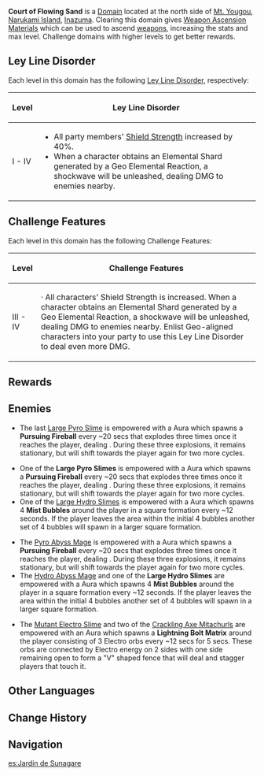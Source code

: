 {{Domain Infobox
|image        = Domain Court of Flowing Sand.png
|type         = Forgery
|description  = They say that in antediluvian times now lost to history, there was once a foolish ruler who dreamed of building a high garden in honor of the white sacred tree over the primordial sands. Now, dead silence fills the kingdom built on sand, but the obsessions of the past remain.
|region       = Inazuma
|area         = Narukami Island
|subarea      = Mt. Yougou
|requiredAR   = 16/21/30/40
|recLevel     = 15/36/59/80
|recElements  = Geo, Cryo
|reward_set_1 = Branches of a Distant Sea
|reward_set_2 = Narukami's Magatamas
|reward_set_3 = Oni Masks
}}
'''Court of Flowing Sand''' is a [[Domain]] located at the north side of [[Mt. Yougou]], [[Narukami Island]], [[Inazuma]]. Clearing this domain gives [[Weapon Ascension Material]]s which can be used to ascend [[weapons]], increasing the stats and max level. Challenge domains with higher levels to get better rewards.

==Ley Line Disorder==
Each level in this domain has the following [[Ley Line Disorder]], respectively:
{| class="wikitable" style="text-align:left;"
!Level
!Ley Line Disorder
|-
!I - IV
|
*All party members' [[Shield Strength]] increased by 40%.
*When a character obtains an Elemental Shard generated by a Geo Elemental Reaction, a shockwave will be unleashed, dealing DMG to enemies nearby.
|}

==Challenge Features==
Each level in this domain has the following Challenge Features:
{| class="wikitable"
!Level
!Challenge Features
|-
!III - IV
|· All characters' Shield Strength is increased. When a character obtains an Elemental Shard generated by a Geo Elemental Reaction, a shockwave will be unleashed, dealing DMG to enemies nearby. Enlist Geo-aligned characters into your party to use this Ley Line Disorder to deal even more DMG.
|}

==Rewards==
{{Domain by Weekday
|mon-name = Sunken Sands
|mon-2    = Coral Branch of a Distant Sea
|mon-3    = Jeweled Branch of a Distant Sea
|mon-4    = Jade Branch of a Distant Sea
|mon-5    = Golden Branch of a Distant Sea
|tue-name = Altar of Sands
|tue-2    = Narukami's Wisdom
|tue-3    = Narukami's Joy
|tue-4    = Narukami's Affection
|tue-5    = Narukami's Valor
|wed-name = Sand Burial
|wed-2    = Mask of the Wicked Lieutenant
|wed-3    = Mask of the Tiger's Bite
|wed-4    = Mask of the One-Horned
|wed-5    = Mask of the Kijin
}}
{{Domain Levels/Forgery}}

==Enemies==
{{Domain Enemies
|header=Court of Flowing Sand I
|objective=Defeat 18 enemies in less than 6:00 minutes
|enemies=Hydro Slime*10,Large Hydro Slime,Pyro Slime*5,Large Pyro Slime*2
}}
*The last [[Large Pyro Slime]] is empowered with a {{Pyro}} Aura which spawns a '''Pursuing Fireball''' every ~20 secs that explodes three times once it reaches the player, dealing {{Color|AoE Pyro DMG}}. During these three explosions, it remains stationary, but will shift towards the player again for two more cycles.
{{Domain Enemies
|header=Court of Flowing Sand II
|objective=Defeat 10 enemies in less than 6:00 minutes
|enemies=Large Hydro Slime*5,Large Pyro Slime*5
}}
*One of the '''Large Pyro Slimes''' is empowered with a {{Pyro}} Aura which spawns a '''Pursuing Fireball''' every ~20 secs that explodes three times once it reaches the player, dealing {{Color|AoE Pyro DMG}}. During these three explosions, it remains stationary, but will shift towards the player again for two more cycles.
*One of the [[Large Hydro Slime]]s is empowered with a {{Hydro}} Aura which spawns 4 '''Mist Bubbles''' around the player in a square formation every ~12 seconds. If the player leaves the area within the initial 4 bubbles another set of 4 bubbles will spawn in a larger square formation.
{{Domain Enemies
|header=Court of Flowing Sand III
|objective=Defeat 8 enemies in less than 6:00 minutes
|enemies=Large Hydro Slime*3,Large Pyro Slime*3,Hydro Abyss Mage,Pyro Abyss Mage
}}
*The [[Pyro Abyss Mage]] is empowered with a {{Pyro}} Aura which spawns a '''Pursuing Fireball''' every ~20 secs that explodes three times once it reaches the player, dealing {{Color|AoE Pyro DMG}}. During these three explosions, it remains stationary, but will shift towards the player again for two more cycles.
*The [[Hydro Abyss Mage]] and one of the '''Large Hydro Slimes''' are empowered with a {{Hydro}} Aura which spawns 4 '''Mist Bubbles''' around the player in a square formation every ~12 seconds. If the player leaves the area within the initial 4 bubbles another set of 4 bubbles will spawn in a larger square formation.
{{Domain Enemies
|header=Court of Flowing Sand IV
|objective=Defeat 12 enemies in less than 6:00 minutes
|subheader1=Wave 1
|enemies1=Large Electro Slime*5,Mutant Electro Slime,Electro Hilichurl Grenadier*3
|subheader2=Wave 2
|enemies2=Crackling Axe Mitachurl*3
}}
*The [[Mutant Electro Slime]] and two of the [[Crackling Axe Mitachurl]]s are empowered with an {{Electro}} Aura which spawns a '''Lightning Bolt Matrix''' around the player consisting of 3 Electro orbs every ~12 secs for 5 secs. These orbs are connected by Electro energy on 2 sides with one side remaining open to form a "V" shaped fence that will deal {{Color|Electro DMG}} and stagger players that touch it.

==Other Languages==
{{Other Languages
|en      = Court of Flowing Sand
|zhs     = 砂流之庭
|zhs_rm  = Shāliú zhī Tíng
|zht     = 砂流之庭
|zht_rm  = Shāliú zhī Tíng
|zh_tl   = Courtyard of Flowing Sand
|ja      = 砂流ノ庭
|ja_rm   = Saryuu no Niwa{{Assumed}}
|ja_tl   = Courtyard of the Sandflow
|ko      = 유사의 정원
|ko_rm   = Yusa-ui Jeongwon
|ko_tl   = Garden of Flowing Sand
|es      = Jardín de Sunagare
|es_tl   = Sunagare Garden
|es_note = ''Sunagare'' is an unusual reading of the Japanese word {{lang|mini=1|ja=砂流|ja_tl=sand flow}}.
|fr      = Cour des sables mouvants
|fr_tl   = Court of Quicksands
|ru      = Зал текущего песка
|ru_tl   = Hall of Flowing Sand
|th      = โถงแห่งห้วงทราย
|th_rm   = 
|th_tl   = Hall of Sandy Abyss
|vi      = Sân Vườn Sunagare
|vi_tl   = Sunagare Courtyard
|de      = Garten der fließenden Sande
|de_tl   = Garden of Flowing Sands
|id      = Court of Flowing Sand
|pt      = Jardim da Areia Fluente
|pt_tl   = 
}}

==Change History==
{{Change History|2.0}}

==Navigation==
{{Domain Navbox|Permanent}}

[[es:Jardín de Sunagare]]